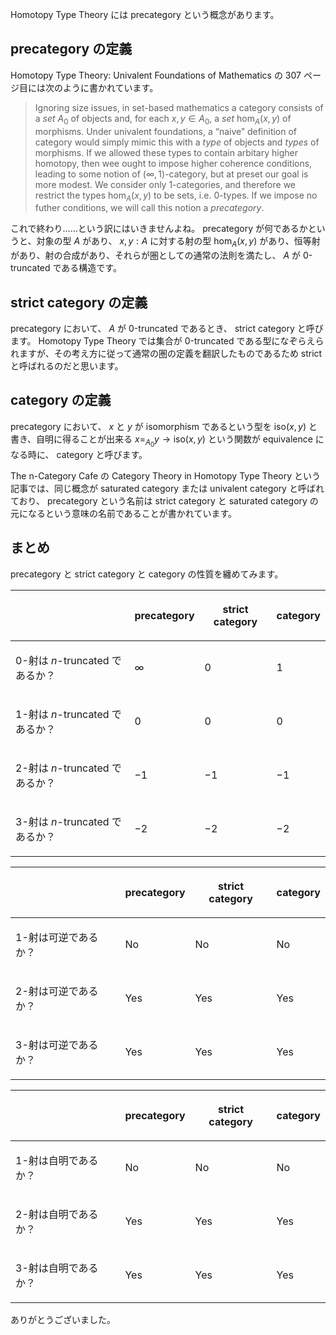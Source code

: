 Homotopy Type Theory には precategory という概念があります。

== precategory の定義 ==

Homotopy Type Theory: Univalent Foundations of Mathematics の 307 ページ目には次のように書かれています。

<blockquote><p>Ignoring size issues, in set-based mathematics a category consists of a ''set'' \( A _ 0 \) of objects and, for each \( x, y \in A _ 0 \), a ''set'' \( \mathrm{hom} _ A ( x, y ) \) of morphisms. Under univalent foundations, a “naive” definition of category would simply mimic this with a ''type'' of objects and ''types'' of morphisms. If we allowed these types to contain arbitary higher homotopy, then wee ought to impose higher coherence conditions, leading to some notion of \( ( \infty, 1 ) \)-category, but at preset our goal is more modest. We consider only 1-categories, and therefore we restrict the types \( \mathrm{hom} _ A ( x, y ) \) to be sets, i.e. \( 0 \)-types. If we impose no futher conditions, we will call this notion a ''precategory''.</p></blockquote>

これで終わり……という訳にはいきませんよね。 precategory が何であるかというと、対象の型 \( A \) があり、 \( x, y : A \) に対する射の型 \( \mathrm{hom} _ A ( x, y ) \) があり、恒等射があり、射の合成があり、それらが圏としての通常の法則を満たし、 \( A \) が \( 0 \)-truncated である構造です。

== strict category の定義 ==

precategory において、 \( A \) が \( 0 \)-truncated であるとき、 strict category と呼びます。 Homotopy Type Theory では集合が \( 0 \)-truncated である型になぞらえられますが、その考え方に従って通常の圏の定義を翻訳したものであるため strict と呼ばれるのだと思います。

== category の定義 ==

precategory において、 \( x \) と \( y \) が isomorphism であるという型を \( \mathsf{iso} ( x, y ) \) と書き、自明に得ることが出来る \( x = _ { A _ 0 } y \to \mathsf{iso} ( x, y ) \) という関数が equivalence になる時に、 category と呼びます。

The n-Category Cafe の Category Theory in Homotopy Type Theory という記事では、同じ概念が saturated category または univalent category と呼ばれており、 precategory という名前は strict category と saturated category の元になるという意味の名前であることが書かれています。

== まとめ ==

precategory と strict category と category の性質を纏めてみます。

{|
!
! precategory
! strict category
! category
|-
! \( 0 \)-射は \( n \)-truncated であるか？
| \( \infty \)
| \( 0 \)
| \( 1 \)
|-
! \( 1 \)-射は \( n \)-truncated であるか？
| \( 0 \)
| \( 0 \)
| \( 0 \)
|-
! \( 2 \)-射は \( n \)-truncated であるか？
| \( -1 \)
| \( -1 \)
| \( -1 \)
|-
! \( 3 \)-射は \( n \)-truncated であるか？
| \( -2 \)
| \( -2 \)
| \( -2 \)
|}

{|
!
! precategory
! strict category
! category
|-
! \( 1 \)-射は可逆であるか？
| No
| No
| No
|-
! \( 2 \)-射は可逆であるか？
| Yes
| Yes
| Yes
|-
! \( 3 \)-射は可逆であるか？
| Yes
| Yes
| Yes
|}

{|
!
! precategory
! strict category
! category
|-
! \( 1 \)-射は自明であるか？
| No
| No
| No
|-
! \( 2 \)-射は自明であるか？
| Yes
| Yes
| Yes
|-
! \( 3 \)-射は自明であるか？
| Yes
| Yes
| Yes
|}

ありがとうございました。
